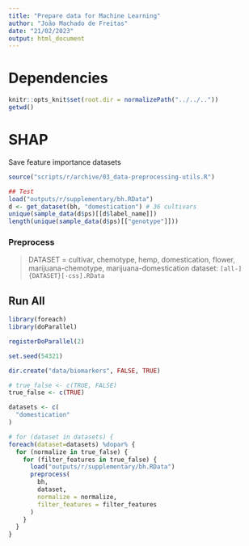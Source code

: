 ```yaml
---
title: "Prepare data for Machine Learning"
author: "João Machado de Freitas"
date: "21/02/2023"
output: html_document
---
```


# Dependencies

```r
knitr::opts_knit$set(root.dir = normalizePath("../../.."))
getwd()
```

# SHAP

Save feature importance datasets

```r
source("scripts/r/archive/03_data-preprocessing-utils.R")

## Test
load("outputs/r/supplementary/bh.RData")  
d <- get_dataset(bh, "domestication") # 36 cultivars
unique(sample_data(d$ps)[[d$label_name]])
length(unique(sample_data(d$ps)[["genotype"]]))
```

### Preprocess

> DATASET = cultivar, chemotype, hemp, domestication, flower, marijuana-chemotype, marijuana-domestication dataset: `[all-]{DATASET}[-css].RData`

## Run All

```r
library(foreach)
library(doParallel)

registerDoParallel(2)

set.seed(54321)

dir.create("data/biomarkers", FALSE, TRUE)

# true_false <- c(TRUE, FALSE)
true_false <- c(TRUE)

datasets <- c(
  "domestication"
)

# for (dataset in datasets) {
foreach(dataset=datasets) %dopar% {
  for (normalize in true_false) {
    for (filter_features in true_false) {
      load("outputs/r/supplementary/bh.RData")  
      preprocess(
        bh,
        dataset,
        normalize = normalize,
        filter_features = filter_features
      )
    }
  }
}
```
